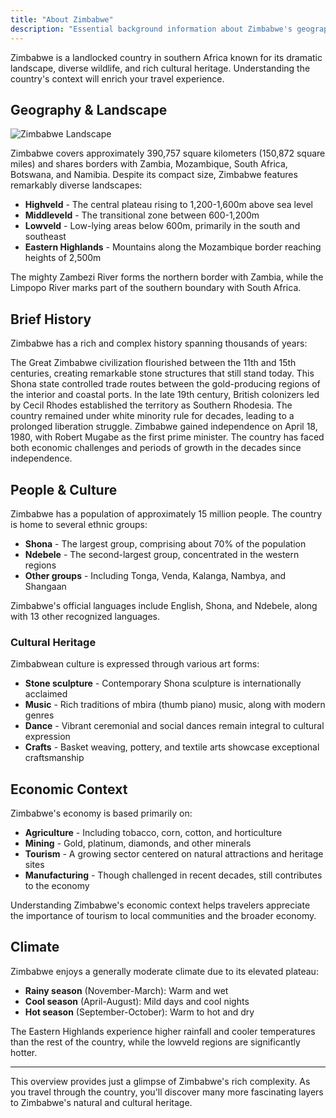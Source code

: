```yaml
---
title: "About Zimbabwe"
description: "Essential background information about Zimbabwe's geography, history, and culture"
---
```


Zimbabwe is a landlocked country in southern Africa known for its dramatic landscape, diverse wildlife, and rich cultural heritage. Understanding the country's context will enrich your travel experience.

## Geography & Landscape

<img alt="Zimbabwe Landscape" src="/images/hero-light.svg" />

Zimbabwe covers approximately 390,757 square kilometers (150,872 square miles) and shares borders with Zambia, Mozambique, South Africa, Botswana, and Namibia. Despite its compact size, Zimbabwe features remarkably diverse landscapes:

- **Highveld** - The central plateau rising to 1,200-1,600m above sea level
- **Middleveld** - The transitional zone between 600-1,200m
- **Lowveld** - Low-lying areas below 600m, primarily in the south and southeast
- **Eastern Highlands** - Mountains along the Mozambique border reaching heights of 2,500m

The mighty Zambezi River forms the northern border with Zambia, while the Limpopo River marks part of the southern boundary with South Africa.

## Brief History

Zimbabwe has a rich and complex history spanning thousands of years:

<AccordionGroup>
  <Accordion icon="building-columns" title="Ancient Civilizations (900-1450 CE)">
    The Great Zimbabwe civilization flourished between the 11th and 15th centuries, creating remarkable stone structures that still stand today. This Shona state controlled trade routes between the gold-producing regions of the interior and coastal ports.
  </Accordion>
  
  <Accordion icon="crown" title="Colonial Period (1890-1980)">
    In the late 19th century, British colonizers led by Cecil Rhodes established the territory as Southern Rhodesia. The country remained under white minority rule for decades, leading to a prolonged liberation struggle.
  </Accordion>
  
  <Accordion icon="flag" title="Independence Era (1980-Present)">
    Zimbabwe gained independence on April 18, 1980, with Robert Mugabe as the first prime minister. The country has faced both economic challenges and periods of growth in the decades since independence.
  </Accordion>
</AccordionGroup>

## People & Culture

Zimbabwe has a population of approximately 15 million people. The country is home to several ethnic groups:

- **Shona** - The largest group, comprising about 70% of the population
- **Ndebele** - The second-largest group, concentrated in the western regions
- **Other groups** - Including Tonga, Venda, Kalanga, Nambya, and Shangaan

Zimbabwe's official languages include English, Shona, and Ndebele, along with 13 other recognized languages.

### Cultural Heritage

Zimbabwean culture is expressed through various art forms:

- **Stone sculpture** - Contemporary Shona sculpture is internationally acclaimed
- **Music** - Rich traditions of mbira (thumb piano) music, along with modern genres
- **Dance** - Vibrant ceremonial and social dances remain integral to cultural expression
- **Crafts** - Basket weaving, pottery, and textile arts showcase exceptional craftsmanship

## Economic Context

Zimbabwe's economy is based primarily on:

- **Agriculture** - Including tobacco, corn, cotton, and horticulture
- **Mining** - Gold, platinum, diamonds, and other minerals
- **Tourism** - A growing sector centered on natural attractions and heritage sites
- **Manufacturing** - Though challenged in recent decades, still contributes to the economy

Understanding Zimbabwe's economic context helps travelers appreciate the importance of tourism to local communities and the broader economy.

## Climate

Zimbabwe enjoys a generally moderate climate due to its elevated plateau:

- **Rainy season** (November-March): Warm and wet
- **Cool season** (April-August): Mild days and cool nights
- **Hot season** (September-October): Warm to hot and dry

The Eastern Highlands experience higher rainfall and cooler temperatures than the rest of the country, while the lowveld regions are significantly hotter.

---

<Info>
This overview provides just a glimpse of Zimbabwe's rich complexity. As you travel through the country, you'll discover many more fascinating layers to Zimbabwe's natural and cultural heritage.
</Info>